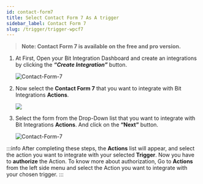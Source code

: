 ```yaml
---
id: contact-form7
title: Select Contact Form 7 As A trigger
sidebar_label: Contact Form 7
slug: /trigger/trigger-wpcf7
---
```



> **Note: Contact Form 7 is available on the free and pro version.**

1. At First, Open your Bit Integration Dashboard and create an integrations by clicking the **_“Create Integration”_** button.

   <Image src="trigger/contact-form7/_create-integrations" alt="Contact-Form-7" w="1020" h="350" />

2. Now select the **Contact Form 7** that you want to integrate with Bit Integrations **Actions**.

   <Image src="trigger/contact-form7/_select-trigger" lt="Contact-Form-7" w="1020" h="350" />

3. Select the form from the Drop-Down list that you want to integrate with Bit Integrations **Actions**. And click on the **“Next”** button.

   <Image src="trigger/contact-form7/_select-contact-form" alt="Contact-Form-7" w="1020" h="350" />

:::info
  After completing these steps, the **Actions** list will appear, and select the action you want to integrate with your selected **Trigger**. Now you have to **authorize** the Action. To know more about authorization, Go to **Actions** from the left side menu and select the Action you want to integrate with your chosen trigger.
:::


<Feedback/>